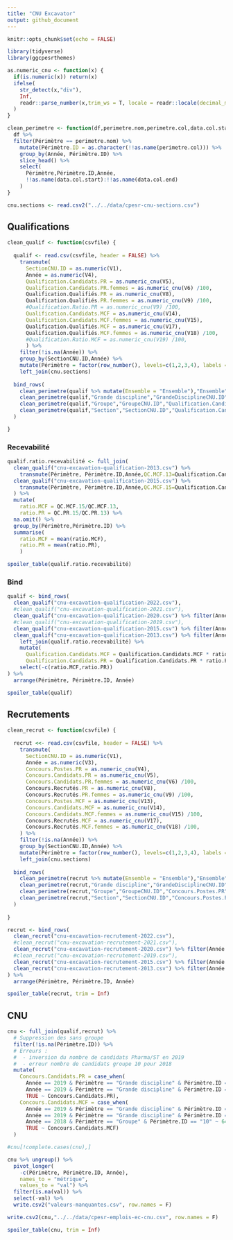 ```yaml
---
title: "CNU Excavator"
output: github_document
---
```


```r
knitr::opts_chunk$set(echo = FALSE)

library(tidyverse)
library(ggcpesrthemes)

as.numeric_cnu <- function(x) {
  if(is.numeric(x)) return(x)
  ifelse(
    str_detect(x,"div"),
    Inf,
    readr::parse_number(x,trim_ws = T, locale = readr::locale(decimal_mark = ",", grouping_mark = " "))
  )
}

clean_perimetre <- function(df,perimetre.nom,perimetre.col,data.col.start,data.col.end) {
  df %>%
  filter(Périmètre == perimetre.nom) %>%
    mutate(Périmètre.ID = as.character(!!as.name(perimetre.col))) %>%
    group_by(Année, Périmètre.ID) %>%
    slice_head() %>% 
    select(
      Périmètre,Périmètre.ID,Année,
      !!as.name(data.col.start):!!as.name(data.col.end)
    )
}

cnu.sections <- read.csv2("../../data/cpesr-cnu-sections.csv")
```

## Qualifications 

```r
clean_qualif <- function(csvfile) {
  
  qualif <- read.csv(csvfile, header = FALSE) %>%
    transmute(
      SectionCNU.ID = as.numeric(V1),
      Année = as.numeric(V4),
      Qualification.Candidats.PR = as.numeric_cnu(V5),
      Qualification.Candidats.PR.femmes = as.numeric_cnu(V6) /100,
      Qualification.Qualifiés.PR = as.numeric_cnu(V8),
      Qualification.Qualifiés.PR.femmes = as.numeric_cnu(V9) /100,
      #Qualification.Ratio.PR = as.numeric_cnu(V9) /100,
      Qualification.Candidats.MCF = as.numeric_cnu(V14),
      Qualification.Candidats.MCF.femmes = as.numeric_cnu(V15),
      Qualification.Qualifiés.MCF = as.numeric_cnu(V17),
      Qualification.Qualifiés.MCF.femmes = as.numeric_cnu(V18) /100,
      #Qualification.Ratio.MCF = as.numeric_cnu(V19) /100,
      ) %>%
    filter(!is.na(Année)) %>%
    group_by(SectionCNU.ID,Année) %>%
    mutate(Périmètre = factor(row_number(), levels=c(1,2,3,4), labels = c("Ensemble","Grande discipline","Groupe","Section"))) %>%
    left_join(cnu.sections) 
  
  bind_rows(  
    clean_perimetre(qualif %>% mutate(Ensemble = "Ensemble"),"Ensemble","Ensemble","Qualification.Candidats.PR","Qualification.Qualifiés.MCF.femmes"),
    clean_perimetre(qualif,"Grande discipline","GrandeDisciplineCNU.ID","Qualification.Candidats.PR","Qualification.Qualifiés.MCF.femmes"),
    clean_perimetre(qualif,"Groupe","GroupeCNU.ID","Qualification.Candidats.PR","Qualification.Qualifiés.MCF.femmes"),
    clean_perimetre(qualif,"Section","SectionCNU.ID","Qualification.Candidats.PR","Qualification.Qualifiés.MCF.femmes")
  )

}
```

### Recevabilité

```r
qualif.ratio.recevabilité <- full_join(
  clean_qualif("cnu-excavation-qualification-2013.csv") %>%
    transmute(Périmètre, Périmètre.ID,Année,QC.MCF.13=Qualification.Candidats.MCF,QC.PR.13=Qualification.Candidats.PR),
  clean_qualif("cnu-excavation-qualification-2015.csv") %>%
    transmute(Périmètre, Périmètre.ID,Année,QC.MCF.15=Qualification.Candidats.MCF,QC.PR.15=Qualification.Candidats.PR) 
  ) %>%
  mutate(
    ratio.MCF = QC.MCF.15/QC.MCF.13,
    ratio.PR = QC.PR.15/QC.PR.13) %>%
  na.omit() %>%
  group_by(Périmètre,Périmètre.ID) %>%
  summarise(
    ratio.MCF = mean(ratio.MCF),
    ratio.PR = mean(ratio.PR),
    )

spoiler_table(qualif.ratio.recevabilité)
```

### Bind

```r
qualif <- bind_rows(
  clean_qualif("cnu-excavation-qualification-2022.csv"),
  #clean_qualif("cnu-excavation-qualification-2021.csv"),
  clean_qualif("cnu-excavation-qualification-2020.csv") %>% filter(Année <= 2017),
  #clean_qualif("cnu-excavation-qualification-2019.csv"),
  clean_qualif("cnu-excavation-qualification-2015.csv") %>% filter(Année <= 2015),
  clean_qualif("cnu-excavation-qualification-2013.csv") %>% filter(Année < 2011) %>%
    left_join(qualif.ratio.recevabilité) %>%
    mutate(
      Qualification.Candidats.MCF = Qualification.Candidats.MCF * ratio.MCF,
      Qualification.Candidats.PR = Qualification.Candidats.PR * ratio.PR) %>%
    select(-c(ratio.MCF,ratio.PR))
) %>% 
  arrange(Périmètre, Périmètre.ID, Année)

spoiler_table(qualif)
```


## Recrutements

```r
clean_recrut <- function(csvfile) {
  
  recrut <<- read.csv(csvfile, header = FALSE) %>%
    transmute(
      SectionCNU.ID = as.numeric(V1),
      Année = as.numeric(V3),
      Concours.Postes.PR = as.numeric_cnu(V4),
      Concours.Candidats.PR = as.numeric_cnu(V5),
      Concours.Candidats.PR.femmes = as.numeric_cnu(V6) /100,
      Concours.Recrutés.PR = as.numeric_cnu(V8),
      Concours.Recrutés.PR.femmes = as.numeric_cnu(V9) /100,
      Concours.Postes.MCF = as.numeric_cnu(V13),
      Concours.Candidats.MCF = as.numeric_cnu(V14),
      Concours.Candidats.MCF.femmes = as.numeric_cnu(V15) /100,
      Concours.Recrutés.MCF = as.numeric_cnu(V17),
      Concours.Recrutés.MCF.femmes = as.numeric_cnu(V18) /100,
    ) %>%
    filter(!is.na(Année)) %>%
    group_by(SectionCNU.ID,Année) %>%
    mutate(Périmètre = factor(row_number(), levels=c(1,2,3,4), labels = c("Ensemble","Grande discipline","Groupe","Section"))) %>%
    left_join(cnu.sections)
  
  bind_rows(  
    clean_perimetre(recrut %>% mutate(Ensemble = "Ensemble"),"Ensemble","Ensemble","Concours.Postes.PR","Concours.Recrutés.MCF.femmes"),
    clean_perimetre(recrut,"Grande discipline","GrandeDisciplineCNU.ID","Concours.Postes.PR","Concours.Recrutés.MCF.femmes"),
    clean_perimetre(recrut,"Groupe","GroupeCNU.ID","Concours.Postes.PR","Concours.Recrutés.MCF.femmes"),
    clean_perimetre(recrut,"Section","SectionCNU.ID","Concours.Postes.PR","Concours.Recrutés.MCF.femmes")
  )
  
}
```

```r
recrut <- bind_rows(
  clean_recrut("cnu-excavation-recrutement-2022.csv"),
  #clean_recrut("cnu-excavation-recrutement-2021.csv"),
  clean_recrut("cnu-excavation-recrutement-2020.csv") %>% filter(Année <= 2017),
  #clean_recrut("cnu-excavation-recrutement-2019.csv"),
  clean_recrut("cnu-excavation-recrutement-2015.csv") %>% filter(Année <= 2015),
  clean_recrut("cnu-excavation-recrutement-2013.csv") %>% filter(Année < 2011)
) %>% 
  arrange(Périmètre, Périmètre.ID, Année)

spoiler_table(recrut, trim = Inf)
```


## CNU

```r
cnu <- full_join(qualif,recrut) %>%
  # Suppression des sans groupe
  filter(!is.na(Périmètre.ID)) %>% 
  # Erreurs : 
  #  - inversion du nombre de candidats Pharma/ST en 2019 
  #  - erreur nombre de candidats groupe 10 pour 2018
  mutate(
    Concours.Candidats.PR = case_when(
      Année == 2019 & Périmètre == "Grande discipline" & Périmètre.ID == "ST" ~ 942,
      Année == 2019 & Périmètre == "Grande discipline" & Périmètre.ID == "Pharma" ~ 29,
      TRUE ~ Concours.Candidats.PR),
    Concours.Candidats.MCF = case_when(
      Année == 2019 & Périmètre == "Grande discipline" & Périmètre.ID == "ST" ~ 2719,
      Année == 2019 & Périmètre == "Grande discipline" & Périmètre.ID == "Pharma" ~ 209,
      Année == 2018 & Périmètre == "Groupe" & Périmètre.ID == "10" ~ 645,
      TRUE ~ Concours.Candidats.MCF)
  )

#cnu[!complete.cases(cnu),]

cnu %>% ungroup() %>% 
  pivot_longer(
    -c(Périmètre, Périmètre.ID, Année), 
    names_to = "métrique",
    values_to = "val") %>%
  filter(is.na(val)) %>%
  select(-val) %>%
  write.csv2("valeurs-manquantes.csv", row.names = F)

write.csv2(cnu,"../../data/cpesr-emplois-ec-cnu.csv", row.names = F)

spoiler_table(cnu, trim = Inf)
```


